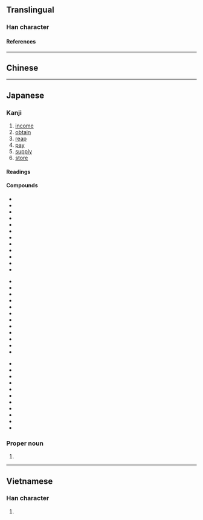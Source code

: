 {{also|收}}
{{character info/new}}
==Translingual==
{{ja-forms|収|[[收]]|[[收]]}}

===Han character===
{{Han char|rn=29|rad=又|as=02|sn=4|four=|canj=VLE|ids=⿰丩又}}

====References====
{{Han ref|kx=0165.210|dkj=03128|dj=0376.010|hdz=10393.030|uh=53CE}}

----

==Chinese==
{{zh-see|收|v}}

----

==Japanese==
{{ja-kanji forms|収|收}}

===Kanji===
{{ja-kanji|grade=6|rs=又02|kyu=收}}

# [[income]]
# [[obtain]]
# [[reap]]
# [[pay]]
# [[supply]]
# [[store]]

====Readings====
{{ja-readings
|goon=す
|kanon=しゅう
|kun=おさ-める, おさ-まる
|nanori=おさむ, のぶ, かず
}}

====Compounds====
{{der-top3|Compounds}}
* {{ja-r|収める|おさめる|[[dedicate]], make an [[offering]]}}
* {{ja-r|収まる|おさまる|be in one's place, be [[installed]]}}
* {{ja-r|収まり|おさまり|[[conclusion]], [[end]]}}
* {{ja-r|収益|しゅうえき|[[earnings]], [[proceeds]]}}
* {{ja-r|収穫|しゅうかく|[[harvest]], [[crop]]}}
* {{ja-r|収支|しゅうし|[[income]] and [[expenditure]]}}
* {{ja-r|収拾|しゅうしゅう|[[control]], [[settling]]}}
* {{ja-r|収集|しゅうしゅう|gathering up, [[collection]]}}
* {{ja-r|収縮|しゅうしゅく|[[deflation]], [[contraction]]}}
* {{ja-r|収得|しゅうとく|[[reception]], [[receiving]]}}
* {{ja-r|収入|しゅうにゅう|[[income]], [[receipts]]}}
* {{ja-r|収納|しゅうのう|[[crop]], [[harvest]]}}
{{der-mid3}}
* {{ja-r|収容|しゅうよう|[[accommodation]], [[seating]]}}
* {{ja-r|収用|しゅうよう|[[expropriation]], [[seizure]]}}
* {{ja-r|収量|しゅうりょう|[[yield]], size of harvest}}
* {{ja-r|収録|しゅうろく|[[compilation]], [[editing]]}}
* {{ja-r|収賄|しゅうわい|accepting [[bribes]], [[corruption]]}}
* {{ja-r|収容所|しゅうようしょ|[[home]], [[asylum]]}}
* {{ja-r|押収|おうしゅう|[[seizure]], [[confiscation]]}}
* {{ja-r|回収|かいしゅう|[[collection]], [[recovery]]}}
* {{ja-r|吸収|きゅうしゅう|[[absorption]], [[suction]]}}
* {{ja-r|月収|げっしゅう|[[monthly]] [[income]]}}
* {{ja-r|減収|げんしゅう|[[fall]], [[decrease]] in [[income]]}}
* {{ja-r|接収|せっしゅう|[[confiscation]]}}
{{der-mid3}}
* {{ja-r|税収|ぜいしゅう|[[tax]] [[yields]], [[revenue]]}}
* {{ja-r|増収|ぞうしゅう|[[increase]] in [[yield]]}}
* {{ja-r|徴収|ちょうしゅう|[[collection]], [[levy]]}}
* {{ja-r|撤収|てっしゅう|[[withdrawal]]}}
* {{ja-r|年収|ねんしゅう|[[annual]] [[income]]}}
* {{ja-r|買収|ばいしゅう|[[buying]], [[corruption]]}}
* {{ja-r|没収|ぼっしゅう|[[forfeiture]], [[seizure]]}}
* {{ja-r|領収|りょうしゅう|[[receipt]], [[voucher]]}}
* {{ja-r|領収書|りょうしゅうしょ|[[formal]] [[receipt]]}}
* {{ja-r|高収入|こうしゅうにゅう|[[high]] [[income]]}}
* {{ja-r|贈収賄|ぞうしゅうわい|[[bribery]], [[corruption]]}}
{{der-bottom}}

===Proper noun===
{{ja-pos|おさむ|proper}}

# {{given name|ja|male|sort=おさむ}}

----

==Vietnamese==

===Han character===
{{vi-readings|reading=[[thu]]|rs=又02}}

# {{rfdef|vi|sort=又02}}